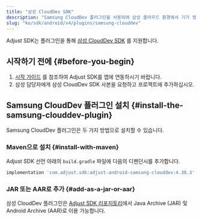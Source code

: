 ```yaml
---
title: "삼성 CloudDev SDK"
description: "Samsung CloudDev 플러그인을 사용하여 삼성 클라우드 환경에서 기기 정보 읽기"
slug: "ko/sdk/android/v4/plugins/samsung-clouddev"
---
```


Adjust SDK는 플러그인을 통해 [삼성 CloudDev SDK](https://developer.samsung.com/instant-plays/samsung-clouddev-sdk/get-started.html) 를 지원합니다.

## 시작하기 전에 {#before-you-begin}

1. [시작 가이드](/ko/sdk/android) 를 참조하여 Adjust SDK를 앱에 연동하시기 바랍니다.
2. 삼성 담당자에게 삼성 CloudDev SDK 사본을 요청하고 프로젝트에 추가하십시오.

## Samsung CloudDev 플러그인 설치 {#install-the-samsung-clouddev-plugin}

Samsung CloudDev 플러그인은 두 가지 방법으로 설치할 수 있습니다.

### Maven으로 설치 {#install-with-maven}

Adjust SDK 선언 아래의 `build.gradle` 파일에 다음의 디펜던시를 추가합니다.

<CodeBlock title="build.gradle">

```groovy
implementation 'com.adjust.sdk:adjust-android-samsung-clouddev:4.38.3'
```

</CodeBlock>

### JAR 또는 AAR로 추가 {#add-as-a-jar-or-aar}

삼성 CloudDev 플러그인은 [Adjust SDK 리포지토리](https://github.com/adjust/android_sdk/releases/latest)에서 Java Archive \(JAR\) 및 Android Archive \(AAR\)로 이용 가능합니다.
